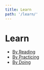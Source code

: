 ```yaml
---
title: Learn
path: '/learn/'
---
```


# Learn

* [By Reading](/learn/by-reading)
* [By Practicing](/learn/by-practicing)
* [By Doing](/build)
